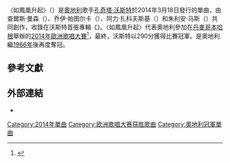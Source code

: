 {{noteTA
|G1=Music
}}
{{Infobox song
| name       = 如鳳凰升起
| original_name = {{lang|en|"Rise Like a Phoenix"}}
| cover      = Rise Like a Phoenix.jpg
| type       = single
| artist     = [[孔奇塔·沃斯特|孔奇塔·沃斯特]]
| released   = {{start date|2014|03|18}}
| album      = {{le|孔奇塔|Conchita (album)}}
| genre      = [[歌劇流行音樂|歌劇流行]]
| length     = {{duration|m=3|s=01}}
| label      = ORF-Enterprise
| writer     = {{hlist|查爾斯·曼森|乔伊·帕图尔卡|亚历山大·扎科夫斯基|朱利安·马斯}}
| prev_title = That's What I Am
| prev_year  = 2012
| next_title = {{le|Heroes (孔奇塔·沃斯特歌曲)|Heroes (Conchita Wurst song)|Heroes}}
| next_year  = 2013
| misc       = {{External music video|{{YouTube|ToqNa0rqUtY|〈如鳳凰升起〉}}}}
}}

〈如鳳凰升起〉（{{lang-en|"Rise Like a Phoenix"}}）是[[奧地利|奧地利]]歌手[[孔奇塔·沃斯特|孔奇塔·沃斯特]]於2014年3月18日發行的單曲，由查爾斯·曼森（{{lang|en|Charlie Mason}}）、乔伊·帕图尔卡（{{lang|en|Joey Patulka}}）、阿力·扎科夫斯基（{{lang|en|Ali Zuckowski}}）和朱利安·马斯（{{lang|en|Julian Maas}}）共同創作，收錄在沃斯特首張專輯《{{le|孔奇塔|Conchita (album)}}》。〈如鳳凰升起〉代表奧地利參加在[[丹麥|丹麥]][[哥本哈根|哥本哈根]]舉辦的[[2014年歐洲歌唱大賽|2014年歐洲歌唱大賽]]<ref>{{Cite web |url = http://oe3.orf.at/stories/2636656/ |title = Conchita Wurst präsentiert Song-Contest-Titel |date = March 18, 2014 |publisher = ORF |language = en |accessdate =  |quote =  |archive-date = 2014-05-20 |archive-url = https://web.archive.org/web/20140520185413/http://oe3.orf.at/stories/2636656/ |dead-url = no }}</ref>，最終，沃斯特以290分獲得比賽冠軍。是奧地利繼[[1966年歐洲歌唱大賽|1966年]]後再度奪冠。

==參考文獻==
{{Reflist}}

==外部連結==
* {{YouTube|8fvLtTRzdHw|孔奇塔·沃斯特在決賽的演出}}
{{s-start}}
{{s-ach}}
{{s-bef|before={{DEN}}<br>[[埃默莉·德·佛瑞斯特|-{zh-hans:埃默莉·德·佛瑞斯特; zh-hant:艾蜜莉·狄·佛里;}-]]〈[[只有落泪|-{zh-hans:只有落泪; zh-hant:淚光閃閃;}-]]〉}}
{{s-ttl|title=[[歐洲歌唱大賽歷屆冠軍列表|歐洲歌唱大賽冠軍]]|years=[[2014年歐洲歌唱大賽|2014年]]}} 
{{s-aft|after={{SWE}}<br>[[芒斯·塞默洛|-{zh-cn:芒斯·塞默洛; zh-hk:孟斯·塞默路夫; zh-tw:孟斯·賽莫勒;}-]]〈[[英雄_(芒斯·塞默洛歌曲)|英雄]]〉}}
{{s-end}}
{{Authority control}}
{{DEFAULTSORT:Rise Like a Phoenix}}

[[Category:2014年單曲|Category:2014年單曲]]
[[Category:欧洲歌唱大赛获胜歌曲|Category:欧洲歌唱大赛获胜歌曲]]
[[Category:奧地利冠軍單曲|Category:奧地利冠軍單曲]]